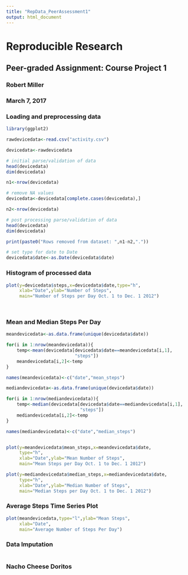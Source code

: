 ```yaml
---
title: "RepData_PeerAssessment1"
output: html_document
---
```


# Reproducible Research
## Peer-graded Assignment: Course Project 1
### Robert Miller
### March 7, 2017

### Loading and preprocessing data
```r
library(ggplot2)

rawdevicedata<-read.csv("activity.csv")

devicedata<-rawdevicedata

# initial parse/validation of data
head(devicedata)
dim(devicedata)

n1<-nrow(devicedata)

# remove NA values
devicedata<-devicedata[complete.cases(devicedata),]

n2<-nrow(devicedata)

# post processing parse/validation of data
head(devicedata)
dim(devicedata)

print(paste0("Rows removed from dataset: ",n1-n2,"."))

# set type for date to Date
devicedata$date<-as.Date(devicedata$date)

```
### Histogram of processed data
```r

plot(y=devicedata$steps,x=devicedata$date,type="h",
     xlab="Date",ylab="Number of Steps",
     main="Number of Steps per Day Oct. 1 to Dec. 1 2012")

  
```

### Mean and Median Steps Per Day
```r


meandevicedata<-as.data.frame(unique(devicedata$date))

for(i in 1:nrow(meandevicedata)){
    temp<-mean(devicedata[devicedata$date==meandevicedata[i,1],
                          "steps"])
    meandevicedata[i,2]<-temp
}

names(meandevicedata)<-c("date","mean_steps")

mediandevicedata<-as.data.frame(unique(devicedata$date))

for(i in 1:nrow(mediandevicedata)){
    temp<-median(devicedata[devicedata$date==mediandevicedata[i,1],
                            "steps"])
    mediandevicedata[i,2]<-temp
}

names(mediandevicedata)<-c("date","median_steps")


plot(y=meandevicedata$mean_steps,x=meandevicedata$date,
     type="h",
     xlab="Date",ylab="Mean Number of Steps",
     main="Mean Steps per Day Oct. 1 to Dec. 1 2012")

plot(y=mediandevicedata$median_steps,x=mediandevicedata$date,
     type="h",
     xlab="Date",ylab="Median Number of Steps",
     main="Median Steps per Day Oct. 1 to Dec. 1 2012")

```

### Average Steps Time Series Plot
```r
plot(meandevicedata,type="l",ylab="Mean Steps",
     xlab="Date",
     main="Average Number of Steps Per Day")
```

### Data Imputation
```r

```

### Nacho Cheese Doritos